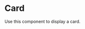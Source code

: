 
<Meta title="Components/Molecules/Card" component={Card} />

# Card

Use this component to display a card.

<Canvas>
  <Story name="Card">
    <Card
      image={{
        sourceUrl:
          'https://images.unsplash.com/photo-1610991149688-c1321006bcc1?ixid=MXwxMjA3fDB8MHxwaG90by1wYWdlfHx8fGVufDB8fHw%3D&ixlib=rb-1.2.1&auto=format&fit=crop&w=1110&q=60'
      }}
      meta="This is the meta"
      title="This is the card title"
      body="This is the card body"
      timestamp="May 29, 2021"
      ctaText="Click Here!"
      ctaUrl="https://google.com"
    />
  </Story>
</Canvas>
